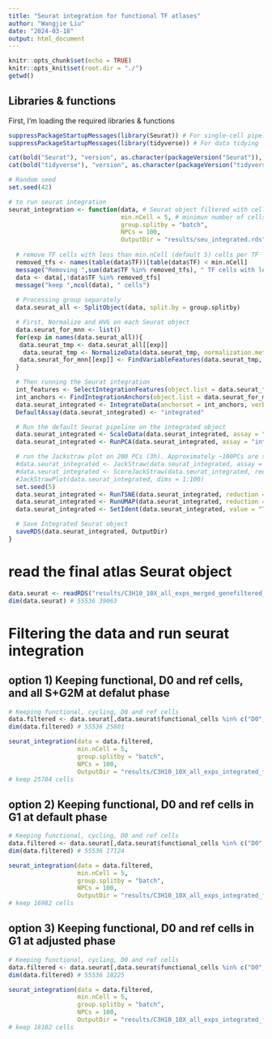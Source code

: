 ```yaml
---
title: "Seurat integration for functional TF atlases"
author: "Wangjie Liu"
date: "2024-03-18"
output: html_document
---
```


```r
knitr::opts_chunk$set(echo = TRUE)
knitr::opts_knit$set(root.dir = "./")
getwd()
```

## Libraries & functions

First, I'm loading the required libraries & functions

```r
suppressPackageStartupMessages(library(Seurat)) # For single-cell pipeline
suppressPackageStartupMessages(library(tidyverse)) # For data tidying

cat(bold("Seurat"), "version", as.character(packageVersion("Seurat")), "\n")
cat(bold("tidyverse"), "version", as.character(packageVersion("tidyverse")), "\n")

# Random seed
set.seed(42)

# to run seurat integration
seurat_integration <- function(data, # Seurat object filtered with cells of interest
                               min.nCell = 5, # minimun number of cells per TF
                               group.splitby = "batch",
                               NPCs = 100,
                               OutputDir = "results/seu_integrated.rds"){
  
  # remove TF cells with less than min.nCell (default 5) cells per TF
  removed_tfs <- names(table(data$TF))[table(data$TF) < min.nCell]
  message("Removing ",sum(data$TF %in% removed_tfs), " TF cells with less than 5 cells / TF: ", paste0("[", paste0(removed_tfs, collapse = ", "), "]"))
  data <- data[,!data$TF %in% removed_tfs]
  message("keep ",ncol(data), " cells")
  
  # Processing group separately 
  data.seurat_all <- SplitObject(data, split.by = group.splitby)

  # First, Normalize and HVG on each Seurat object
  data.seurat_for_mnn <- list()
  for(exp in names(data.seurat_all)){
   data.seurat_tmp <- data.seurat_all[[exp]]
    data.seurat_tmp <- NormalizeData(data.seurat_tmp, normalization.method = "LogNormalize", scale.factor = 10000, verbose = F)
   data.seurat_for_mnn[[exp]] <- FindVariableFeatures(data.seurat_tmp, selection.method = "vst", nfeatures = 2000, verbose = F)
  }

  # Then running the Seurat integration
  int_features <- SelectIntegrationFeatures(object.list = data.seurat_for_mnn, verbose = F)
  int_anchors <- FindIntegrationAnchors(object.list = data.seurat_for_mnn, anchor.features = int_features, verbose = F)
  data.seurat_integrated <- IntegrateData(anchorset = int_anchors, verbose = F)
  DefaultAssay(data.seurat_integrated) <- "integrated"

  # Run the default Seurat pipeline on the integrated object
  data.seurat_integrated <- ScaleData(data.seurat_integrated, assay = "integrated", verbose = F)
  data.seurat_integrated <- RunPCA(data.seurat_integrated, assay = "integrated", npcs = NPCs, verbose = F)

  # run the Jackstraw plot on 200 PCs (3h). Approximately ~100PCs are significant.
  #data.seurat_integrated <- JackStraw(data.seurat_integrated, assay = "integrated", reduction = "pca", dims = 200) # 1h
  #data.seurat_integrated <- ScoreJackStraw(data.seurat_integrated, reduction = "pca", dims = 1:200)
  #JackStrawPlot(data.seurat_integrated, dims = 1:100)
  set.seed(5)
  data.seurat_integrated <- RunTSNE(data.seurat_integrated, reduction = "pca", dims = 1:NPCs)
  data.seurat_integrated <- RunUMAP(data.seurat_integrated, reduction = "pca", dims = 1:NPCs)
  data.seurat_integrated <- SetIdent(data.seurat_integrated, value = "TF")

  # Save Integrated Seurat object
  saveRDS(data.seurat_integrated, OutputDir)
}
```

# read the final atlas Seurat object
```r
data.seurat <- readRDS("results/C3H10_10X_all_exps_merged_genefiltered_integrated_functional.rds")
dim(data.seurat) # 55536 39063
```

# Filtering the data and run seurat integration

## option 1) Keeping functional, D0 and ref cells, and all S+G2M at defalut phase

```r
# Keeping functional, cycling, D0 and ref cells
data.filtered <- data.seurat[,data.seurat$functional_cells %in% c("D0", "Adipo_ref", "Myo_ref", "TRUE") | data.seurat$Phase %in% c("G2M", "S")]
dim(data.filtered) # 55536 25801

seurat_integration(data = data.filtered,
                   min.nCell = 5,
                   group.splitby = "batch",
                   NPCs = 100,
                   OutputDir = "results/C3H10_10X_all_exps_integrated_functional_TF_atlas_cycling_Phase.rds")
# keep 25784 cells
```

## option 2) Keeping functional, D0 and ref cells in G1 at default phase

```r
# Keeping functional, cycling, D0 and ref cells
data.filtered <- data.seurat[,data.seurat$functional_cells %in% c("D0", "Adipo_ref", "Myo_ref", "TRUE") & data.seurat$Phase == "G1"]
dim(data.filtered) # 55536 17124

seurat_integration(data = data.filtered,
                   min.nCell = 5,
                   group.splitby = "batch",
                   NPCs = 100,
                   OutputDir = "results/C3H10_10X_all_exps_integrated_functional_TF_atlas_G1_Phase.rds")
# keep 16982 cells 
```

## option 3) Keeping functional, D0 and ref cells in G1 at adjusted phase

```r
# Keeping functional, cycling, D0 and ref cells
data.filtered <- data.seurat[,data.seurat$functional_cells %in% c("D0", "Adipo_ref", "Myo_ref", "TRUE") & data.seurat$Phase_corrected == "G1"]
dim(data.filtered) # 55536 18225 

seurat_integration(data = data.filtered,
                   min.nCell = 5,
                   group.splitby = "batch",
                   NPCs = 100,
                   OutputDir = "results/C3H10_10X_all_exps_integrated_functional_TF_atlas_G1_Phase_corrected.rds")
# keep 18102 cells
```

